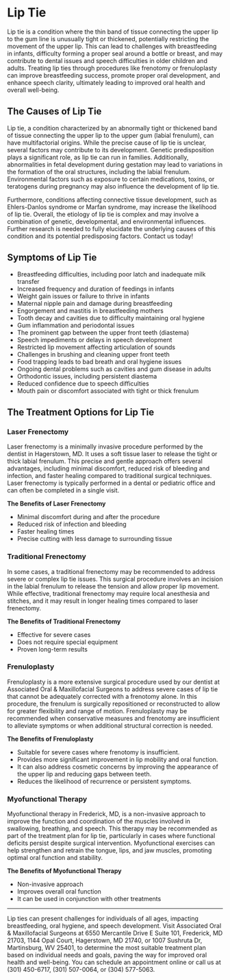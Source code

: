 # Lip Tie

Lip tie is a condition where the thin band of tissue connecting the upper lip to the gum line is unusually tight or thickened, potentially restricting the movement of the upper lip. This can lead to challenges with breastfeeding in infants, difficulty forming a proper seal around a bottle or breast, and may contribute to dental issues and speech difficulties in older children and adults. Treating lip ties through procedures like frenotomy or frenuloplasty can improve breastfeeding success, promote proper oral development, and enhance speech clarity, ultimately leading to improved oral health and overall well-being. 

## The Causes of Lip Tie 

Lip tie, a condition characterized by an abnormally tight or thickened band of tissue connecting the upper lip to the upper gum (labial frenulum), can have multifactorial origins. While the precise cause of lip tie is unclear, several factors may contribute to its development. Genetic predisposition plays a significant role, as lip tie can run in families. Additionally, abnormalities in fetal development during gestation may lead to variations in the formation of the oral structures, including the labial frenulum. Environmental factors such as exposure to certain medications, toxins, or teratogens during pregnancy may also influence the development of lip tie.

Furthermore, conditions affecting connective tissue development, such as Ehlers-Danlos syndrome or Marfan syndrome, may increase the likelihood of lip tie. Overall, the etiology of lip tie is complex and may involve a combination of genetic, developmental, and environmental influences. Further research is needed to fully elucidate the underlying causes of this condition and its potential predisposing factors. Contact us today! 

## Symptoms of Lip Tie 
- Breastfeeding difficulties, including poor latch and inadequate milk transfer
- Increased frequency and duration of feedings in infants
- Weight gain issues or failure to thrive in infants
- Maternal nipple pain and damage during breastfeeding
- Engorgement and mastitis in breastfeeding mothers
- Tooth decay and cavities due to difficulty maintaining oral hygiene
- Gum inflammation and periodontal issues
- The prominent gap between the upper front teeth (diastema)
- Speech impediments or delays in speech development
- Restricted lip movement affecting articulation of sounds
- Challenges in brushing and cleaning upper front teeth
- Food trapping leads to bad breath and oral hygiene issues
- Ongoing dental problems such as cavities and gum disease in adults
- Orthodontic issues, including persistent diastema
- Reduced confidence due to speech difficulties
- Mouth pain or discomfort associated with tight or thick frenulum

## The Treatment Options for Lip Tie

### Laser Frenectomy

Laser frenectomy is a minimally invasive procedure performed by the dentist in Hagerstown, MD. It uses a soft tissue laser to release the tight or thick labial frenulum. This precise and gentle approach offers several advantages, including minimal discomfort, reduced risk of bleeding and infection, and faster healing compared to traditional surgical techniques. Laser frenectomy is typically performed in a dental or pediatric office and can often be completed in a single visit. 

**The Benefits of Laser Frenectomy**

- Minimal discomfort during and after the procedure
- Reduced risk of infection and bleeding
- Faster healing times
- Precise cutting with less damage to surrounding tissue

### Traditional Frenectomy 

In some cases, a traditional frenectomy may be recommended to address severe or complex lip tie issues. This surgical procedure involves an incision in the labial frenulum to release the tension and allow proper lip movement. While effective, traditional frenectomy may require local anesthesia and stitches, and it may result in longer healing times compared to laser frenectomy. 

**The Benefits of Traditional Frenectomy**

- Effective for severe cases
- Does not require special equipment
- Proven long-term results

### Frenuloplasty 

Frenuloplasty is a more extensive surgical procedure used by our dentist at Associated Oral & Maxillofacial Surgeons to address severe cases of lip tie that cannot be adequately corrected with a frenotomy alone. In this procedure, the frenulum is surgically repositioned or reconstructed to allow for greater flexibility and range of motion. Frenuloplasty may be recommended when conservative measures and frenotomy are insufficient to alleviate symptoms or when additional structural correction is needed. 

**The Benefits of Frenuloplasty**

- Suitable for severe cases where frenotomy is insufficient.
- Provides more significant improvement in lip mobility and oral function.
- It can also address cosmetic concerns by improving the appearance of the upper lip and reducing gaps between teeth.
- Reduces the likelihood of recurrence or persistent symptoms.

### Myofunctional Therapy 

Myofunctional therapy in Frederick, MD, is a non-invasive approach to improve the function and coordination of the muscles involved in swallowing, breathing, and speech. This therapy may be recommended as part of the treatment plan for lip tie, particularly in cases where functional deficits persist despite surgical intervention. Myofunctional exercises can help strengthen and retrain the tongue, lips, and jaw muscles, promoting optimal oral function and stability. 

**The Benefits of Myofunctional Therapy**

- Non-invasive approach
- Improves overall oral function
- It can be used in conjunction with other treatments

---

Lip ties can present challenges for individuals of all ages, impacting breastfeeding, oral hygiene, and speech development. Visit Associated Oral & Maxillofacial Surgeons at 6550 Mercantile Drive E Suite 101, Frederick, MD 21703, 1144 Opal Court, Hagerstown, MD 21740, or 1007 Sushruta Dr, Martinsburg, WV 25401, to determine the most suitable treatment plan based on individual needs and goals, paving the way for improved oral health and well-being. You can schedule an appointment online or call us at (301) 450-6717, (301) 507-0064, or (304) 577-5063.